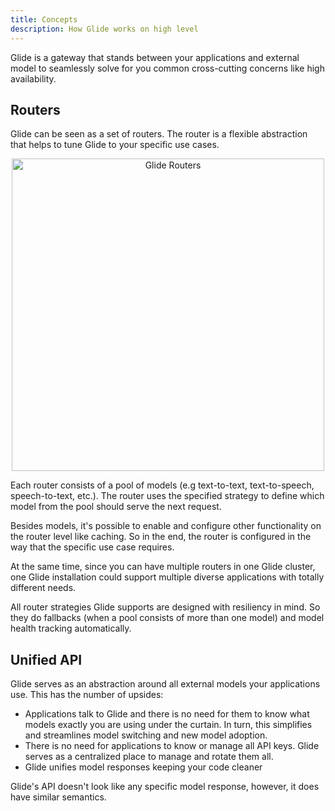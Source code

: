 ```yaml
---
title: Concepts
description: How Glide works on high level
---
```


Glide is a gateway that stands between your applications and external model to
seamlessly solve for you common cross-cutting concerns like high availability.

## Routers

Glide can be seen as a set of routers.
The router is a flexible abstraction that helps to tune Glide to your specific use cases.

<p align="center">
    <img width="500" src="/images/concepts/glide_concepts_routers.png" alt="Glide Routers" />
</p>

Each router consists of a pool of models (e.g text-to-text, text-to-speech, speech-to-text, etc.).
The router uses the specified strategy to define which model from the pool should serve the next request.

Besides models, it's possible to enable and configure other functionality on the router level like caching.
So in the end, the router is configured in the way that the specific use case requires.

At the same time, since you can have multiple routers in one Glide cluster,
one Glide installation could support multiple diverse applications with totally different needs.

All router strategies Glide supports are designed with resiliency in mind.
So they do fallbacks (when a pool consists of more than one model) and model health tracking automatically.

## Unified API

Glide serves as an abstraction around all external models your applications use. This has the number of upsides:

- Applications talk to Glide and there is no need for them to know what models exactly you are using under the curtain.
In turn, this simplifies and streamlines model switching and new model adoption.
- There is no need for applications to know or manage all API keys. Glide serves as a centralized place to manage and rotate them all.
- Glide unifies model responses keeping your code cleaner

Glide's API doesn't look like any specific model response, however, it does have similar semantics.
